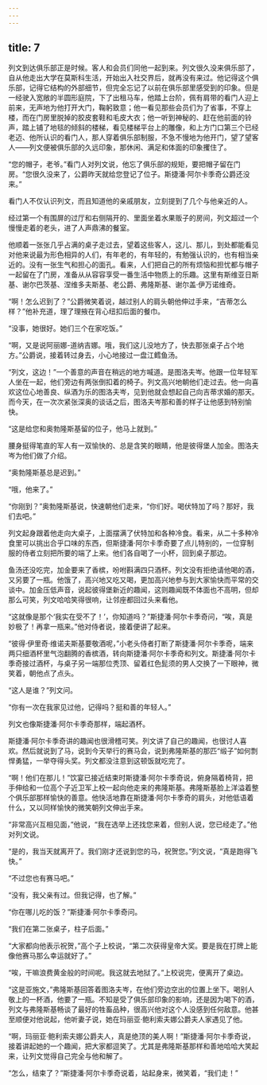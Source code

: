 ```yaml
---
---
---
```

title: 7
---




列文到达俱乐部正是时候。客人和会员们同他一起到来。列文很久没来俱乐部了，自从他走出大学在莫斯科生活，开始出入社交界后，就再没有来过。他记得这个俱乐部，记得它结构的外部细节，但完全忘记了以前在俱乐部里感受到的印象。但是一经驶入宽敞的半圆形庭院，下了出租马车，他踏上台阶，佩有肩带的看门人迎上前来，无声地为他打开大门，鞠躬致意；他一看见那些会员们为了省事，不穿上楼，而在门房里脱掉的胶皮套鞋和毛皮大衣；他一听到神秘的、赶在他前面的铃声，踏上铺了地毯的倾斜的楼梯，看见楼梯平台上的雕像，和上方门口第三个已经老迈、他所认识的看门人，那人穿着俱乐部制服，不急不慢地为他开门，望了望客人——列文便被俱乐部的久远印象，那休闲、满足和体面的印象攫住了。

“您的帽子，老爷。”看门人对列文说，他忘了俱乐部的规矩，要把帽子留在门房。“您很久没来了，公爵昨天就给您登记了位子。斯捷潘·阿尔卡季奇公爵还没来。”

看门人不仅认识列文，而且知道他的亲戚朋友，立刻提到了几个与他亲近的人。

经过第一个有围屏的过厅和右侧隔开的、里面坐着水果贩子的房间，列文超过一个慢慢走着的老头，进了人声鼎沸的餐室。

他顺着一张张几乎占满的桌子走过去，望着这些客人，这儿、那儿，到处都能看见对他来说最为形色相异的人们，有年老的，有年轻的，有勉强认识的，也有相当亲近的。没有一张生气和担心的面孔。看来，人们把自己的所有烦恼和担忧都与帽子一起留在了门房，准备从从容容享受一番生活中物质上的乐趣。这里有斯维亚日斯基、谢尔巴茨基、涅维多夫斯基、老公爵、弗隆斯基、谢尔盖·伊万诺维奇。

“啊！怎么迟到了？”公爵微笑着说，越过别人的肩头朝他伸过手来，“吉蒂怎么样？”他补充道，理了理掖在背心纽扣后面的餐巾。

“没事，她很好。她们三个在家吃饭。”

“啊，又是说阿丽娜-道纳吉娜。哦，我们这儿没地方了，快去那张桌子占个地方。”公爵说，接着转过身去，小心地接过一盘江鳕鱼汤。

“列文，这边！”一个善意的声音在稍远的地方喊道。是图洛夫岑。他跟一位年轻军人坐在一起，他们旁边有两张倒扣着的椅子。列文高兴地朝他们走过去。他一向喜欢这位心地善良、纵酒为乐的图洛夫岑，见到他就会想起自己向吉蒂求婚的那天。而今天，在一次次紧张深奥的谈话之后，图洛夫岑那和善的样子让他感到特别愉快。

“这是给您和奥勃隆斯基留的位子，他马上就到。”

腰身挺得笔直的军人有一双愉快的、总是含笑的眼睛，他是彼得堡人加金。图洛夫岑为他们做了介绍。

“奥勃隆斯基总是迟到。”

“哦，他来了。”

“你刚到？”奥勃隆斯基说，快速朝他们走来，“你们好。喝伏特加了吗？那好，我们去吧。”

列文起身跟着他走向大桌子，上面摆满了伏特加和各种冷食。看来，从二十多种冷食里可以挑出合乎口味的东西，但斯捷潘·阿尔卡季奇要了点儿特别的，一位穿制服的侍者立刻把所要的端了上来。他们各自喝了一小杯，回到桌子那边。

鱼汤还没吃完，加金要来了香槟，吩咐斟满四只酒杯。列文没有拒绝请他喝的酒，又另要了一瓶。他饿了，高兴地又吃又喝，更加高兴地参与到大家愉快而平常的交谈中。加金压低声音，说起彼得堡新近的趣闻，这则趣闻既不体面也不高明，但却那么可笑，列文哈哈笑得很响，让邻座都回过头来看他。

“这就像是那个‘我实在受不了！’，你知道吗？”斯捷潘·阿尔卡季奇问，“唉，真是妙极了！再拿一瓶来。”他对侍者说，接着便讲了起来。

“彼得·伊里奇·维诺夫斯基要敬酒呢，”小老头侍者打断了斯捷潘·阿尔卡季奇，端来两只细酒杯里气泡翻腾的香槟酒，转向斯捷潘·阿尔卡季奇和列文。斯捷潘·阿尔卡季奇接过酒杯，与桌子另一端那位秃顶、留着红色髭须的男人交换了一下眼神，微笑着，朝他点了点头。

“这人是谁？”列文问。

“你有一次在我家见过他，记得吗？挺和善的年轻人。”

列文也像斯捷潘·阿尔卡季奇那样，端起酒杯。

斯捷潘·阿尔卡季奇讲的趣闻也很滑稽可笑。列文讲了自己的趣闻，也很讨人喜欢。然后就说到了马，说到今天举行的赛马会，说到弗隆斯基的那匹“缎子”如何剽悍勇猛，一举夺得头奖。列文都没注意到这顿饭就吃完了。

“啊！他们在那儿！”饮宴已接近结束时斯捷潘·阿尔卡季奇说，俯身隔着椅背，把手伸给和一位高个子近卫军上校一起向他走来的弗隆斯基。弗隆斯基脸上洋溢着整个俱乐部那样愉快的善意。他快活地靠在斯捷潘·阿尔卡季奇的肩头，对他低语着什么，又以同样愉快的微笑朝列文伸出手来。

“非常高兴互相见面，”他说，“我在选举上还找您来着，但别人说，您已经走了。”他对列文说。

“是的，我当天就离开了。我们刚才还说到您的马，祝贺您。”列文说，“真是跑得飞快。”

“不过您也有赛马吧。”

“没有，我父亲有过。但我记得，也了解。”

“你在哪儿吃的饭？”斯捷潘·阿尔卡季奇问。

“我们在第二张桌子，柱子后面。”

“大家都向他表示祝贺，”高个子上校说，“第二次获得皇帝大奖。要是我在打牌上能像他赛马那么幸运就好了。”

“唉，干嘛浪费黄金般的时间呢。我这就去地狱了。”上校说完，便离开了桌边。

“这是亚施文，”弗隆斯基回答着图洛夫岑，在他们旁边空出的位置上坐下。喝别人敬上的一杯酒，他要了一瓶。不知是受了俱乐部印象的影响，还是因为喝下的酒，列文与弗隆斯基畅谈了最好的牲畜品种，很高兴他对这个人没感到任何敌意。他甚至顺便对他说起，他听妻子说，她在玛丽亚·鲍利索夫娜公爵夫人家遇见了他。

“啊，玛丽亚·鲍利索夫娜公爵夫人，真是绝顶的美人啊！”斯捷潘·阿尔卡季奇说，接着讲起她的一个趣闻，把大家都逗笑了。尤其是弗隆斯基那样和善地哈哈大笑起来，让列文觉得自己完全与他和解了。

“怎么，结束了？”斯捷潘·阿尔卡季奇说着，站起身来，微笑着，“我们走！”